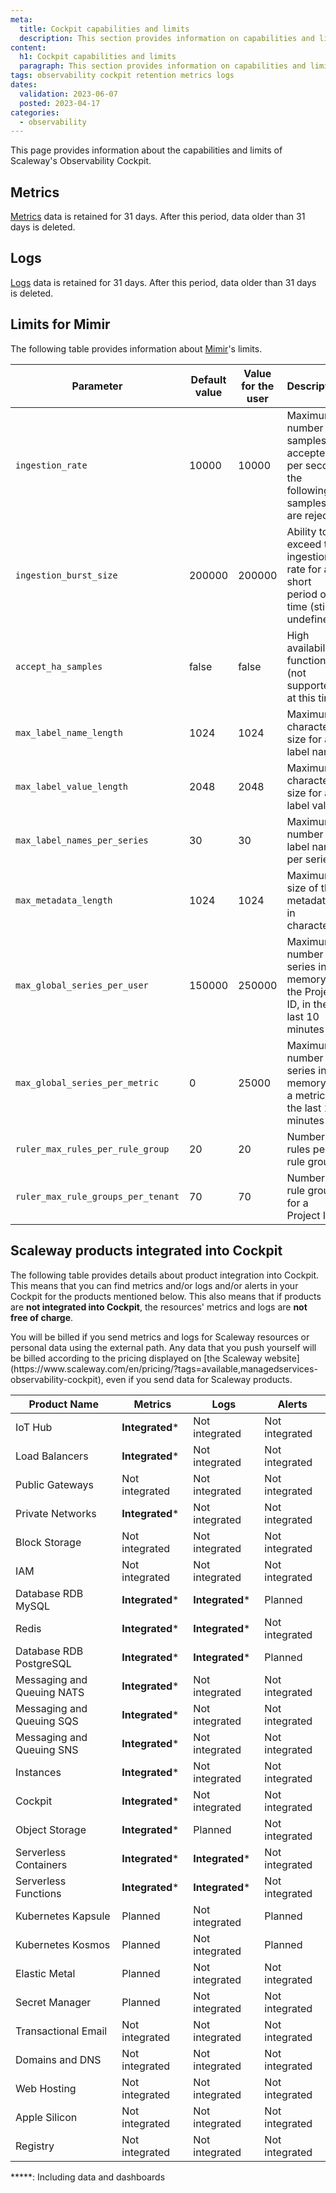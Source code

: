 ```yaml
---
meta:
  title: Cockpit capabilities and limits
  description: This section provides information on capabilities and limits regarding the Observability Cockpit
content:
  h1: Cockpit capabilities and limits
  paragraph: This section provides information on capabilities and limits regarding the Observability Cockpit
tags: observability cockpit retention metrics logs
dates:
  validation: 2023-06-07
  posted: 2023-04-17
categories:
  - observability
---
```


This page provides information about the capabilities and limits of Scaleway's Observability Cockpit.

## Metrics

[Metrics](/observability/cockpit/concepts/#metric) data is retained for 31 days. After this period, data older than 31 days is deleted.

## Logs

[Logs](/observability/cockpit/concepts/#logs) data is retained for 31 days. After this period, data older than 31 days is deleted.

## Limits for Mimir

The following table provides information about [Mimir](/observability/cockpit/concepts/#mimir)'s limits.

| Parameter                          | Default value | Value for the user | Description                                                                       |
|------------------------------------|---------------|--------------------|-----------------------------------------------------------------------------------|
| `ingestion_rate`                   | 10000         | 10000              | Maximum number of samples accepted per second, the following samples are rejected |
| `ingestion_burst_size`             | 200000        | 200000             | Ability to exceed the ingestion rate for a short period of time (still undefined) |
| `accept_ha_samples`                | false         | false              | High availability function (not supported at this time)                           |
| `max_label_name_length`            | 1024          | 1024               | Maximum character size for a label name                                           |
| `max_label_value_length`           | 2048          | 2048               | Maximum character size for a label value                                          |
| `max_label_names_per_series`       | 30            | 30                 | Maximum number of label names per series                                          |
| `max_metadata_length`              | 1024          | 1024               | Maximum size of the metadata, in characters                                       |
| `max_global_series_per_user`       | 150000        | 250000             | Maximum number of series in memory on the Project ID, in the last 10 minutes      |
| `max_global_series_per_metric`     | 0             | 25000              | Maximum number of series in memory for a metric, in the last 10 minutes           |
| `ruler_max_rules_per_rule_group`   | 20            | 20                 | Number of rules per rule group                                                    |
| `ruler_max_rule_groups_per_tenant` | 70            | 70                 | Number of rule groups for a Project ID                                            |

## Scaleway products integrated into Cockpit

The following table provides details about product integration into Cockpit. This means that you can find metrics and/or logs and/or alerts in your Cockpit for the products mentioned below.
This also means that if products are **not integrated into Cockpit**, the resources' metrics and logs are **not free of charge**.

<Message type="important">
You will be billed if you send metrics and logs for Scaleway resources or personal data using the external path.
Any data that you push yourself will be billed according to the pricing displayed on [the Scaleway website](https://www.scaleway.com/en/pricing/?tags=available,managedservices-observability-cockpit), even if you send data for Scaleway products.
</Message>

| **Product Name**           | **Metrics**     | **Logs**        | **Alerts**     |
|----------------------------|-----------------|-----------------|----------------|
| IoT Hub                    | **Integrated*** | Not integrated  | Not integrated |
| Load Balancers             | **Integrated*** | Not integrated  | Not integrated |
| Public Gateways            | Not integrated  | Not integrated  | Not integrated |
| Private Networks           | **Integrated*** | Not integrated  | Not integrated |
| Block Storage              | Not integrated  | Not integrated  | Not integrated |
| IAM                        | Not integrated  | Not integrated  | Not integrated |
| Database RDB MySQL         | **Integrated*** | **Integrated*** | Planned        |
| Redis                      | **Integrated*** | **Integrated*** | Not integrated |
| Database RDB PostgreSQL    | **Integrated*** | **Integrated*** | Planned        |
| Messaging and Queuing NATS | **Integrated*** | Not integrated  | Not integrated |
| Messaging and Queuing SQS  | **Integrated*** | Not integrated  | Not integrated |
| Messaging and Queuing SNS  | **Integrated*** | Not integrated  | Not integrated |
| Instances                  | **Integrated*** | Not integrated  | Not integrated |
| Cockpit                    | **Integrated*** | Not integrated  | Not integrated |
| Object Storage             | **Integrated*** | Planned         | Not integrated |
| Serverless Containers      | **Integrated*** | **Integrated*** | Not integrated |
| Serverless Functions       | **Integrated*** | **Integrated*** | Not integrated |
| Kubernetes Kapsule         | Planned         | Not integrated  | Planned        |
| Kubernetes Kosmos          | Planned         | Not integrated  | Planned        |
| Elastic Metal              | Planned         | Not integrated  | Not integrated |
| Secret Manager             | Planned         | Not integrated  | Not integrated |
| Transactional Email        | Not integrated  | Not integrated  | Not integrated |
| Domains and DNS            | Not integrated  | Not integrated  | Not integrated |
| Web Hosting                | Not integrated  | Not integrated  | Not integrated |
| Apple Silicon              | Not integrated  | Not integrated  | Not integrated |
| Registry                   | Not integrated  | Not integrated  | Not integrated |

*****: Including data and dashboards